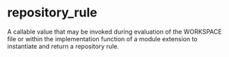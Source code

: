 <html devsite>
<head>
  <meta name="project_path" value="/_project.yaml">
  <meta name="book_path" value="/versions/6.3.0/_book.yaml">
</head>
<body>

<h1 class="page-title" id="modules.repository_rule">repository_rule</h1>

<!-- {% raw %} -->

A callable value that may be invoked during evaluation of the WORKSPACE file or within the implementation function of a module extension to instantiate and return a repository rule.



</body>
</html>

<!-- {% endraw %} -->
